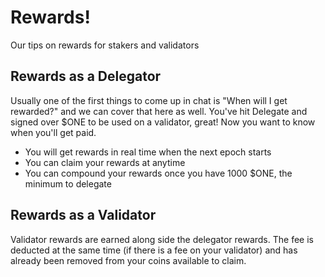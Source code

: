 # Rewards!
Our tips on rewards for stakers and validators

## Rewards as a Delegator
Usually one of the first things to come up in chat is "When will I get rewarded?" and we can cover that here as well. You've hit Delegate and signed over $ONE to be used on a validator, great! Now you want to know when you'll get paid.

* You will get rewards in real time when the next epoch starts
* You can claim your rewards at anytime
* You can compound your rewards once you have 1000 $ONE, the minimum to delegate

## Rewards as a Validator

Validator rewards are earned along side the delegator rewards. The fee is deducted at the same time \(if there is a fee on your validator\) and has already been removed from your coins available to claim.

